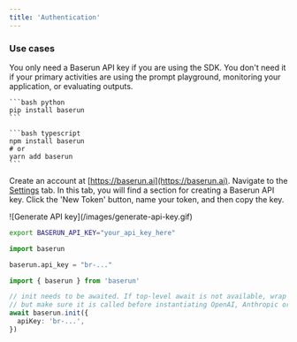 ```yaml
---
title: 'Authentication'
---
```


### Use cases

You only need a Baserun API key if you are using the SDK. You don't need it if your primary activities are using the prompt playground, monitoring your application, or evaluating outputs.

<Steps>
<Step title="Install Baserun">

<CodeGroup>

    ```bash python
    pip install baserun
    ```

    ```bash typescript
    npm install baserun
    # or
    yarn add baserun
    ```

</CodeGroup>
</Step>
<Step title="Get an API key">

Create an account at [https://baserun.ai](https://baserun.ai).
Navigate to the [Settings](https://baserun.ai/settings) tab.
In this tab, you will find a section for creating a Baserun API key. Click the 'New Token' button, name your token, and then copy the key.

<Frame>![Generate API key](/images/generate-api-key.gif)</Frame>
</Step>

<Step title="Set the Baserun API key as an environment variable">

```bash
export BASERUN_API_KEY="your_api_key_here"
```

</Step>

<Step title="Alternatively set the Baserun API key when initializing the SDK">

<CodeGroup>

```python python
import baserun

baserun.api_key = "br-..."
```

```typescript typescript
import { baserun } from 'baserun'

// init needs to be awaited. If top-level await is not available, wrap it in an async function,
// but make sure it is called before instantiating OpenAI, Anthropic or Replicate
await baserun.init({
  apiKey: 'br-...',
})
```

</CodeGroup>

</Step>
</Steps>
